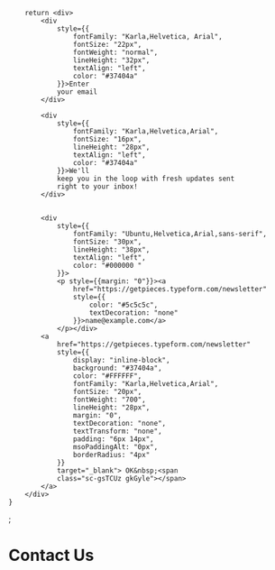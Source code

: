         return <div>
            <div
                style={{
                    fontFamily: "Karla,Helvetica, Arial",
                    fontSize: "22px",
                    fontWeight: "normal",
                    lineHeight: "32px",
                    textAlign: "left",
                    color: "#37404a"
                }}>Enter
                your email
            </div>

            <div
                style={{
                    fontFamily: "Karla,Helvetica,Arial",
                    fontSize: "16px",
                    lineHeight: "28px",
                    textAlign: "left",
                    color: "#37404a"
                }}>We'll
                keep you in the loop with fresh updates sent
                right to your inbox!
            </div>


            <div
                style={{
                    fontFamily: "Ubuntu,Helvetica,Arial,sans-serif",
                    fontSize: "30px",
                    lineHeight: "38px",
                    textAlign: "left",
                    color: "#000000 "
                }}>
                <p style={{margin: "0"}}><a
                    href="https://getpieces.typeform.com/newsletter"
                    style={{
                        color: "#5c5c5c",
                        textDecoration: "none"
                    }}>name@example.com</a>
                </p></div>
            <a
                href="https://getpieces.typeform.com/newsletter"
                style={{
                    display: "inline-block",
                    background: "#37404a",
                    color: "#FFFFFF",
                    fontFamily: "Karla,Helvetica,Arial",
                    fontSize: "20px",
                    fontWeight: "700",
                    lineHeight: "28px",
                    margin: "0",
                    textDecoration: "none",
                    textTransform: "none",
                    padding: "6px 14px",
                    msoPaddingAlt: "0px",
                    borderRadius: "4px"
                }}
                target="_blank"> OK&nbsp;<span
                class="sc-gsTCUz gkGyle"></span>
            </a>
        </div>
    }
;

# Contact Us

<Typeform></Typeform>